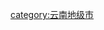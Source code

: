 {{Catnav|頁面分類|...|中国各省行政区划|云南行政区划|云南市州|云南地级市}}
{{Catnav|頁面分類|...|中国行政区划|地级行政区|地级市|云南地级市}}
{{Catnav|頁面分類|...|中国城市|中国各省城市|云南城市|云南地级市}}

[[category:云南地级市|category:云南地级市]]
{{catmore|玉溪市}}